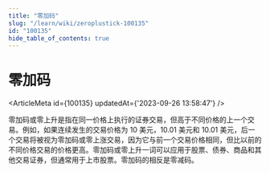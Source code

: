 ```yaml
---
title: "零加码"
slug: "/learn/wiki/zeroplustick-100135"
id: "100135"
hide_table_of_contents: true
---
```



# 零加码

<ArticleMeta id={100135} updatedAt={'2023-09-26 13:58:47'} />
<div className='border-solid border-b border-t-0 my-4 border-[var(--ifm-color-gray-300)]' />

零加码或零上升是指在同一价格上执行的证券交易，但高于不同价格的上一个交易。例如，如果连续发生的交易价格为 10 美元，10.01 美元和 10.01 美元，后一个交易将被视为零加码或零上涨交易，因为它与前一个交易价格相同，但比以前的不同价格交易的价格更高。零加码或零上升一词可以应用于股票、债券、商品和其他交易证券，但通常用于上市股票。零加码的相反是零减码。
